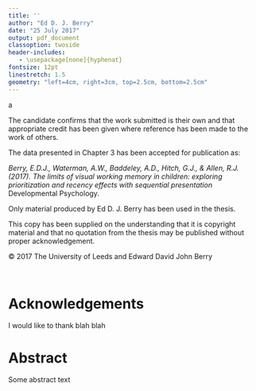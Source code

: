 ```yaml
---
title: ''
author: "Ed D. J. Berry"
date: "25 July 2017"
output: pdf_document
classoption: twoside
header-includes:
   - \usepackage[none]{hyphenat}
fontsize: 12pt
linestretch: 1.5
geometry: "left=4cm, right=3cm, top=2.5cm, bottom=2.5cm"
---
```


\pagenumbering{gobble}
a
\newpage

The candidate confirms that the work submitted is their own and that appropriate credit has been given where reference has been made to the work of others.

\vspace*{\stretch{0.1}}
The data presented in Chapter 3 has been accepted for publication as:  
  
*Berry, E.D.J., Waterman, A.W., Baddeley, A.D., Hitch, G.J., & Allen, R.J. (2017). The limits of visual working memory in children: exploring prioritization and recency effects with sequential presentation* Developmental Psychology.
  
Only material produced by Ed D. J. Berry has been used in the thesis.


\vfill
This copy has been supplied on the understanding that it is copyright material and that no quotation from the thesis may be published without proper acknowledgement.
  
© 2017 The University of Leeds and Edward David John Berry


\clearpage
\vspace*{\stretch{1}}
\begin{center}
\begin{minipage}{.8\textwidth}
\textit{Like the psychologists the physical scientist has to construe the world, and this business of construing in highly problematic. The world does not lie there before the scientist in ready-labelled pens and pre-constructed hierarchies: the scientist must start with a priori assumptions. The more philosophically sound these assumptions are the more empirically fruitful the work will be.}
\newline
\newline
-- James Russell, \textit{Explaining Mental Life: Some Philosophical Issues in Psychology}
\end{minipage}
\end{center}
\vspace{\stretch{3}}
\clearpage

&nbsp;

\pagebreak

# Acknowledgements

I would like to thank blah blah

\newpage


# Abstract

Some abstract text

